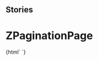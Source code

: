
## Stories

<Meta title="Pagination/ZPaginationPage" component="z-pagination-page" />

# ZPaginationPage

<Preview>
  <Story name="z-pagination-page">
    {html` <z-pagination-page
      value="${number("value", 4)}"
      isselected="${boolean("isselected", true)}"
      isdisabled="${boolean("isdisabled", true)}"
      isvisited="${boolean("isvisited", true)}"
    ></z-pagination-page>`}
  </Story>
</Preview>

<Props of="z-pagination-page" />
